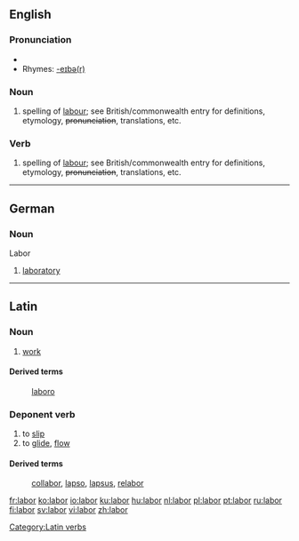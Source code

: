 ==English==

===Pronunciation===
*{{audio|en-us-labor.ogg|Audio (US)}}
*Rhymes: [[Rhymes:English:-eɪbə(r)|-eɪbə(r)]]

===Noun===
{{en-noun}}

# {{US}} spelling of [[labour]]; see British/commonwealth entry for definitions, etymology, <s>pronunciation</s>, translations, etc.

===Verb===
{{en-verb}}

# {{US}} spelling of [[labour]]; see British/commonwealth entry for definitions, etymology, <s>pronunciation</s>, translations, etc.


----
==German==
===Noun===
Labor

#[[laboratory]]

----
==Latin==
===Noun===
{{la-noun|labor|laboris|labōris|m|third}}

#[[work]]

====Derived terms====
: [[laboro]]

===Deponent verb===
{{latinverbdepon|lābor|lābī|lāpsus sum}}

# to [[slip]]
# to [[glide]], [[flow]]

{{la-inflec-3rd-depon|lāb|lāps}}

[[Category:Latin verbs]]

====Derived terms====
: [[collabor]], [[lapso]], [[lapsus]], [[relabor]]

[[fr:labor]]
[[ko:labor]]
[[io:labor]]
[[ku:labor]]
[[hu:labor]]
[[nl:labor]]
[[pl:labor]]
[[pt:labor]]
[[ru:labor]]
[[fi:labor]]
[[sv:labor]]
[[vi:labor]]
[[zh:labor]]